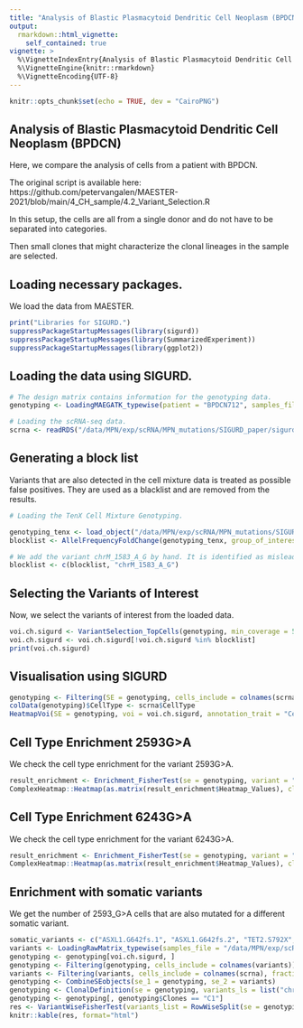 ```yaml
---
title: "Analysis of Blastic Plasmacytoid Dendritic Cell Neoplasm (BPDCN)"
output:
  rmarkdown::html_vignette:
    self_contained: true
vignette: >
  %\VignetteIndexEntry{Analysis of Blastic Plasmacytoid Dendritic Cell Neoplasm (BPDCN)}
  %\VignetteEngine{knitr::rmarkdown}
  %\VignetteEncoding{UTF-8}
---
```


```r
knitr::opts_chunk$set(echo = TRUE, dev = "CairoPNG")
```

## Analysis of Blastic Plasmacytoid Dendritic Cell Neoplasm (BPDCN)

Here, we compare the analysis of cells from a patient with BPDCN.

The original script is available here: https://github.com/petervangalen/MAESTER-2021/blob/main/4_CH_sample/4.2_Variant_Selection.R

In this setup, the cells are all from a single donor and do not have to be separated into categories. 

Then small clones that might characterize the clonal lineages in the sample are selected.

## Loading necessary packages.

We load the data from MAESTER. 

```r
print("Libraries for SIGURD.")
suppressPackageStartupMessages(library(sigurd))
suppressPackageStartupMessages(library(SummarizedExperiment))
suppressPackageStartupMessages(library(ggplot2))
```

## Loading the data using SIGURD.

```r
# The design matrix contains information for the genotyping data.
genotyping <- LoadingMAEGATK_typewise(patient = "BPDCN712", samples_file = "/data/MPN/exp/scRNA/MPN_mutations/SIGURD_paper/sigurd/data/MAESTER_Reproduction.csv", type_use = "Amplicon_MT", verbose = FALSE)

# Loading the scRNA-seq data.
scrna <- readRDS("/data/MPN/exp/scRNA/MPN_mutations/SIGURD_paper/sigurd/data/BPDCN712_Seurat_with_TCR_Renamed.rds")
```

## Generating a block list

Variants that are also detected in the cell mixture data is treated as possible false positives. They are used as a blacklist and are removed from the results.

```r
# Loading the TenX Cell Mixture Genotyping.

genotyping_tenx <- load_object("/data/MPN/exp/scRNA/MPN_mutations/SIGURD_paper/sigurd/data/TenX_CellMixture_Genotyping.rds.lz4")
blocklist <- AllelFrequencyFoldChange(genotyping_tenx, group_of_interest = "CellType", group1 = "K562", group2 = "BT142", maximum_foldchange = 5, minimum_coverage = 5, minimum_allele_freq = 0.001, maximum_allele_freq = 0.999)$Variant

# We add the variant chrM_1583_A_G by hand. It is identified as misleading based on downstream analysis.
blocklist <- c(blocklist, "chrM_1583_A_G")
```
## Selecting the Variants of Interest

Now, we select the variants of interest from the loaded data.

```r
voi.ch.sigurd <- VariantSelection_TopCells(genotyping, min_coverage = 5, quantiles = 0.9, thresholds = 0, top_cells = 10, top_VAF = 0.5, min_quality = 30, remove_nocall = FALSE, verbose = FALSE)
voi.ch.sigurd <- voi.ch.sigurd[!voi.ch.sigurd %in% blocklist]
print(voi.ch.sigurd)
```

## Visualisation using SIGURD

```r
genotyping <- Filtering(SE = genotyping, cells_include = colnames(scrna))
colData(genotyping)$CellType <- scrna$CellType
HeatmapVoi(SE = genotyping, voi = voi.ch.sigurd, annotation_trait = "CellType", sort_cells = TRUE, remove_empty_cells = TRUE, minimum_allele_freq = 0.01)
```

## Cell Type Enrichment 2593G>A

We check the cell type enrichment for the variant 2593G>A.

```r
result_enrichment <- Enrichment_FisherTest(se = genotyping, variant = "chrM_2593_G_A", use_nocall = FALSE, trait = "CellType")
ComplexHeatmap::Heatmap(as.matrix(result_enrichment$Heatmap_Values), cluster_rows = FALSE, cluster_columns = FALSE, col= circlize::colorRamp2(c(0, max(result_enrichment$Heatmap_Values, na.rm = TRUE)), c("white", "red")))
```

## Cell Type Enrichment 6243G>A

We check the cell type enrichment for the variant 6243G>A.

```r
result_enrichment <- Enrichment_FisherTest(se = genotyping, variant = "chrM_6243_G_A", use_nocall = FALSE, trait = "CellType")
ComplexHeatmap::Heatmap(as.matrix(result_enrichment$Heatmap_Values), cluster_rows = FALSE, cluster_columns = FALSE, col= circlize::colorRamp2(c(0, max(result_enrichment$Heatmap_Values, na.rm = TRUE)), c("white", "red")))
```

## Enrichment with somatic variants

We get the number of 2593_G>A cells that are also mutated for a different somatic variant.

```r
somatic_variants <- c("ASXL1.G642fs.1", "ASXL1.G642fs.2", "TET2.S792X", "TET2.Q1034X", "TET2.R1216X", "TET2.H1380Y")
variants <- LoadingRawMatrix_typewise(samples_file = "/data/MPN/exp/scRNA/MPN_mutations/SIGURD_paper/sigurd/data/MAESTER_Reproduction.csv", patient = "BPDCN712", variant_use = somatic_variants, matrix_column_separator = "\t", verbose = FALSE)
genotyping <- genotyping[voi.ch.sigurd, ]
genotyping <- Filtering(genotyping, cells_include = colnames(variants))
variants <- Filtering(variants, cells_include = colnames(scrna), fraction_threshold = 0.01, reject_value = "Reference")
genotyping <- CombineSEobjects(se_1 = genotyping, se_2 = variants)
genotyping <- ClonalDefinition(se = genotyping, variants_ls = list("chrM_2593_G_A"), grouping = NULL, identities = NULL, explicit = TRUE, explicit_not = list("chrM_6243_G_A"), explicit_min_vaf = 0.01, verbose = TRUE)
genotyping <- genotyping[, genotyping$Clones == "C1"]
res <- VariantWiseFisherTest(variants_list = RowWiseSplit(se = genotyping))
knitr::kable(res, format="html")
```
